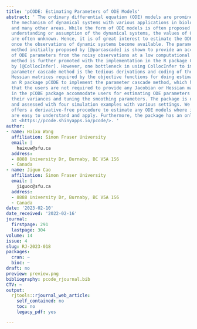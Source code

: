 ```yaml
---
title: 'pCODE: Estimating Parameters of ODE Models'
abstract: ' The ordinary differential equation (ODE) models are prominent to characterize
  the mechanism of dynamical systems with various applications in biology, engineering,
  and many other areas. While the form of ODE models is often proposed based on the
  understanding or assumption of the dynamical systems, the values of ODE model parameters
  are often unknown. Hence, it is of great interest to estimate the ODE parameters
  once the observations of dynamic systems become available. The parameter cascade
  method initially proposed by [@parcascade] is shown to provide an accurate estimation
  of ODE parameters from the noisy observations at a low computational cost. This
  method is further promoted with the implementation in the R package CollocInfer
  by [@CollocInfer]. However, one bottleneck in using CollocInfer to implement the
  parameter cascade method is the tedious derivations and coding of the Jacobian and
  Hessian matrices required by the objective functions for doing estimation. We develop
  an R package pCODE to implement the parameter cascade method, which has the advantage
  that the users are not required to provide any Jacobian or Hessian matrices. Functions
  in the pCODE package accommodate users for estimating ODE parameters along with
  their variances and tuning the smoothing parameters. The package is demonstrated
  and assessed with four simulation examples with various settings. We show that pCODE
  offers a derivative-free procedure to estimate any ODE models where its functions
  are easy to understand and apply. Furthermore, the package has an online Shiny app
  at <https://pcode.shinyapps.io/pcode/>. '
author:
- name: Haixu Wang
  affiliation: Simon Fraser University
  email: |
    haixuw@sfu.ca
  address:
  - 8888 University Dr, Burnaby, BC V5A 1S6
  - Canada
- name: Jiguo Cao
  affiliation: Simon Fraser University
  email: |
    jiguoc@sfu.ca
  address:
  - 8888 University Dr, Burnaby, BC V5A 1S6
  - Canada
date: '2023-02-10'
date_received: '2022-02-16'
journal:
  firstpage: 291
  lastpage: 304
volume: 14
issue: 4
slug: RJ-2023-018
packages:
  cran: ~
  bioc: ~
draft: no
preview: preview.png
bibliography: pcode_rjournal.bib
CTV: ~
output:
  rjtools::rjournal_web_article:
    self_contained: no
    toc: no
    legacy_pdf: yes

---
```

